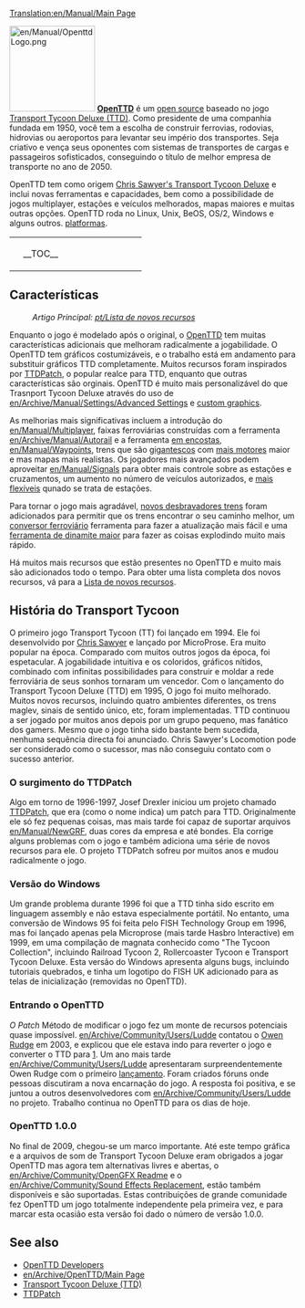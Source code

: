 [[Translation:en/Manual/Main Page]]
{{pt/Tradução|en/Manual/Main Page|95}}
{{pt/Manual/Tabela de conteúdos}}

[[File:en/Manual/OpenttdLogo.png|left|150px]]
[http://www.openttd.org/ '''OpenTTD'''] é um [http://pt.wikipedia.org/wiki/Código_aberto open source] baseado no jogo [http://pt.wikipedia.org/wiki/Transport_Tycoon Transport Tycoon Deluxe (TTD)]. Como presidente de uma companhia fundada em 1950, você tem a escolha de construir ferrovias, rodovias, hidrovias ou aeroportos para levantar seu império dos transportes. Seja criativo e vença seus oponentes com sistemas de transportes de cargas e passageiros sofisticados, conseguindo o título de melhor empresa de transporte no ano de 2050.

OpenTTD tem como origem [http://www.chrissawyer.com/info.htm Chris Sawyer's Transport Tycoon Deluxe] e inclui novas ferramentas e capacidades, bem como a possibilidade de jogos multiplayer, estações e veículos melhorados, mapas maiores e muitas outras opções. OpenTTD roda no Linux, Unix, BeOS, OS/2, Windows e alguns outros.
[[en/Archive/Compilation and Ports/Operating system|platformas]].

{| align="center"
|colspan=2 style="background:none; border:0px"|
|width=200 style="background:none; border:0px"| __TOC__
|style="background:none; border:0px"| [[File:en/Manual/Intro screen.png|frame|center|OpenTTD [[en/Manual/Game interface#main-window-contents|tela de introdução]]]]
|}

==Características==
:''Artigo Principal: [[pt/Lista de novos recursos]]''

Enquanto o jogo é modelado após o original, o [http://www.openttd.org/ OpenTTD] tem muitas características adicionais que melhoram radicalmente a jogabilidade. O OpenTTD tem gráficos costumizáveis, e o trabalho está em andamento para substituir gráficos TTD completamente. Muitos recursos foram inspirados por [http://www.ttdpatch.net/ TTDPatch], o popular realce para TTD, enquanto que outras características são orginais. OpenTTD é muito mais personalizável do que Trasnport Tycoon Deluxe através do uso de [[en/Archive/Manual/Settings/Advanced Settings]] e [[en/Manual/NewGRF|custom graphics]].

As melhorias mais significativas incluem a introdução do [[en/Manual/Multiplayer]], faixas ferroviárias construídas com a ferramenta [[en/Archive/Manual/Autorail]] e a ferramenta [[pt/Construção em encostas|em encostas]], [[en/Manual/Waypoints]], trens que são [[pt/Trens gigantescos|gigantescos]] com [[en/Archive/Manual/Multiheaded trains|mais motores]] maior e mas mapas mais realistas. Os jogadores mais avançados podem aproveitar [[en/Manual/Signals]] para obter mais controle sobre as estações e cruzamentos, um aumento no número de veículos autorizados, e  [[pt/Estações não uniformes|mais flexíveis]] qunado se trata de estações.

Para tornar o jogo mais agradável, [[en/Archive/Manual/Yet Another PBS Patch|novos desbravadores trens]] foram adicionados para permitir que os trens encontrar o seu caminho melhor, um [[en/Manual/Convert rail|conversor ferroviário]] ferramenta para fazer a atualização mais fácil e uma [[en/Archive/Manual/Settings/Extra dynamite|ferramenta de dinamite maior]] para fazer as coisas explodindo muito mais rápido.

Há muitos mais recursos que estão presentes no OpenTTD e muito mais são adicionados todo o tempo. Para obter uma lista completa dos novos recursos, vá para a [[pt/Lista de novos recursos|Lista de novos recursos]].

==História do Transport Tycoon==
O primeiro jogo Transport Tycoon (TT) foi lançado em 1994. Ele foi desenvolvido por [http://www.chrissawyer.com/ Chris Sawyer] e lançado por MicroProse. 
Era muito popular na época. Comparado com muitos outros jogos da época, foi espetacular. A jogabilidade intuitiva e os coloridos, gráficos nítidos, combinado com infinitas possibilidades para construir e moldar a rede ferroviária de seus sonhos tornaram um vencedor.
Com o lançamento do Transport Tycoon Deluxe (TTD) em 1995, O jogo foi muito melhorado. Muitos novos recursos, incluindo quatro ambientes diferentes, os trens maglev, sinais de sentido único, etc, foram implementadas. TTD continuou a ser jogado por muitos anos depois por um grupo pequeno, mas fanático dos gamers. Mesmo que o jogo tinha sido bastante bem sucedida, nenhuma sequência directa foi anunciado. Chris Sawyer's Locomotion pode ser considerado como o sucessor, mas não conseguiu contato com o sucesso anterior.

===O surgimento do TTDPatch===
Algo em torno de 1996-1997, Josef Drexler iniciou um projeto chamado [http://www.ttdpatch.net/ TTDPatch], que era (como o nome indica) um patch para TTD. Originalmente ele só fez pequenas coisas, mas mais tarde foi capaz de suportar arquivos [[en/Manual/NewGRF]], duas cores da empresa e até bondes. Ela corrige alguns problemas com o jogo e também adiciona uma série de novos recursos para ele. O projeto TTDPatch sofreu por muitos anos e mudou radicalmente o jogo.

===Versão do Windows===
Um grande problema durante 1996 foi que a TTD tinha sido escrito em linguagem assembly e não estava especialmente portátil. No entanto, uma conversão de Windows 95 foi feita pelo FISH Technology Group em 1996, mas foi lançado apenas pela Microprose (mais tarde Hasbro Interactive) em 1999, em uma compilação de magnata conhecido como "The Tycoon Collection", incluindo Railroad Tycoon 2, Rollercoaster Tycoon e Transport Tycoon Deluxe. Esta versão do Windows apresenta alguns bugs, incluindo tutoriais quebrados, e tinha um logotipo do FISH UK adicionado para as telas de inicialização (removidas no OpenTTD).

===Entrando o OpenTTD===
''O Patch'' Método de modificar o jogo fez um monte de recursos potenciais quase impossível. [[en/Archive/Community/Users/Ludde]] contatou o [http://www.tt-forums.net/ Owen Rudge] em 2003, e explicou que ele estava indo para reverter o jogo e converter o TTD para [http://pt.wikipedia.org/wiki/C_(linguagem_de_programação)C]. Um ano mais tarde [[en/Archive/Community/Users/Ludde]] apresentaram surpreendentemente Owen Rudge com o primeiro [http://pt.wikipedia.org/wiki/Liberação_de_software lançamento]. Foram criados fóruns onde pessoas discutiram a nova encarnação do jogo. A resposta foi positiva, e se juntou a outros desenvolvedores com [[en/Archive/Community/Users/Ludde]] no projeto. Trabalho continua no OpenTTD para os dias de hoje.

===OpenTTD 1.0.0===
No final de 2009, chegou-se um marco importante. Até este tempo gráfica e a arquivos de som de Transport Tycoon Deluxe eram obrigados a jogar OpenTTD mas agora tem alternativas livres e abertas, o [[en/Archive/Community/OpenGFX Readme]] e o [[en/Archive/Community/Sound Effects Replacement]], estão também disponíveis e são suportadas. Estas contribuições de grande comunidade fez OpenTTD um jogo totalmente independente pela primeira vez, e para marcar esta ocasião esta versão foi dado o número de versão 1.0.0.

==See also==
*[[en/Archive/Community/Developers|OpenTTD Developers]]
*[[en/Archive/OpenTTD/Main Page]]
*[http://pt.wikipedia.org/wiki/Transport_Tycoon Transport Tycoon Deluxe (TTD)]
*[http://www.ttdpatch.net/ TTDPatch]
